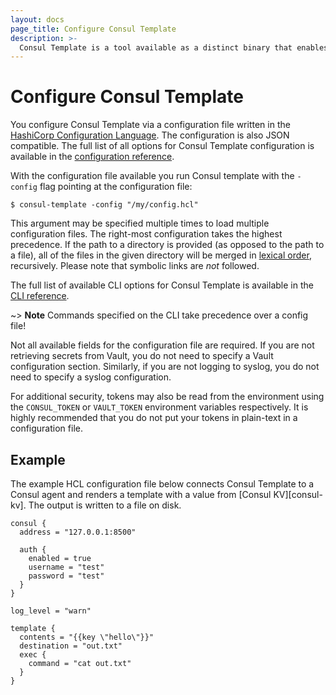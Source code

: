 ```yaml
---
layout: docs
page_title: Configure Consul Template
description: >-
  Consul Template is a tool available as a distinct binary that enables dynamic application configuration and secrets rotation for Consul deployments based on Go templates.
---
```


# Configure Consul Template

You configure Consul Template via a configuration file written in the [HashiCorp Configuration Language](https://github.com/hashicorp/hcl). The configuration is also JSON compatible.
The full list of all options for Consul Template configuration is available in the [configuration reference](/consul/docs/reference/consul-template/configuration).

With the configuration file available you run Consul template with the `-config` flag pointing at the configuration file:

```shell-session
$ consul-template -config "/my/config.hcl"
```

This argument may be specified multiple times to load multiple configuration files. The right-most configuration takes the highest precedence. If the path to a directory is provided (as opposed to the path to a file), all of the files in the given directory will be merged in [lexical order](http://golang.org/pkg/path/filepath/#Walk), recursively. Please note that symbolic links are _not_ followed.

The full list of available CLI options for Consul Template is available in the [CLI reference](/consul/docs/reference/consul-template/cli).

~> **Note** Commands specified on the CLI take precedence over a config file!

Not all available fields for the configuration file are required. If you are not retrieving secrets from Vault, you do not need to specify a Vault configuration section. Similarly, if you are not logging to syslog, you do not need to specify a syslog configuration.

For additional security, tokens may also be read from the environment using the `CONSUL_TOKEN` or `VAULT_TOKEN` environment variables respectively. It is highly recommended that you do not put your tokens in plain-text in a configuration file.

## Example

The example HCL configuration file below connects Consul Template to a Consul agent and renders a template with a value from [Consul KV][consul-kv]. The output is written to a file on disk.

```hcl
consul {
  address = "127.0.0.1:8500"

  auth {
    enabled = true
    username = "test"
    password = "test"
  }
}

log_level = "warn"

template {
  contents = "{{key \"hello\"}}"
  destination = "out.txt"
  exec {
    command = "cat out.txt"
  }
}
```

